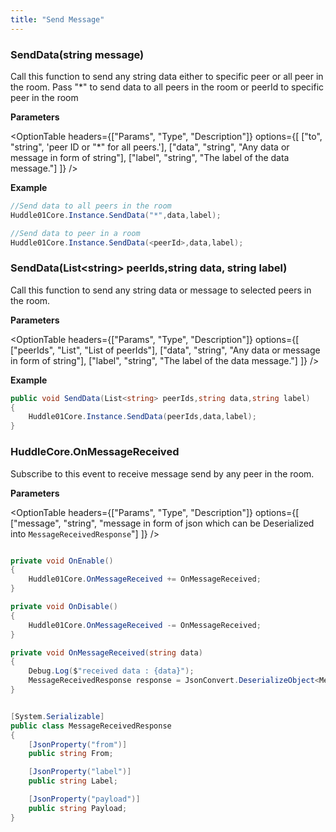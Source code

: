 ---
title: "Send Message"
---



### SendData(string message)

Call this function to send any string data either to specific peer or all peer in the room.
Pass "*" to send data to all peers in the room or peerId to specific peer in the room

**Parameters**

<OptionTable
  headers={["Params", "Type", "Description"]}
  options={[
    ["to", "string", 'peer ID or "*" for all peers.'],
    ["data", "string", "Any data or message in form of string"],
    ["label", "string", "The label of the data message."]
    ]}
/>

**Example**

```csharp filename=".csharp"
//Send data to all peers in the room
Huddle01Core.Instance.SendData("*",data,label);

//Send data to peer in a room
Huddle01Core.Instance.SendData(<peerId>,data,label);

```

### SendData(List&lt;string&gt; peerIds,string data, string label)

Call this function to send any string data or message to selected peers in the room. 

**Parameters**

<OptionTable
  headers={["Params", "Type", "Description"]}
  options={[
    ["peerIds", "List<string>", "List of peerIds"],
    ["data", "string", "Any data or message in form of string"],
    ["label", "string", "The label of the data message."]
    ]}
/>

**Example**

```csharp filename=".csharp"
public void SendData(List<string> peerIds,string data,string label)
{
    Huddle01Core.Instance.SendData(peerIds,data,label);
}
```



### HuddleCore.OnMessageReceived

Subscribe to this event to receive message send by any peer in the room.

**Parameters**

<OptionTable
  headers={["Params", "Type", "Description"]}
  options={[
    ["message", "string", "message in form of json which can be Deserialized into `MessageReceivedResponse`"]
    ]}
/>

```csharp filename=".csharp"

private void OnEnable()
{
    Huddle01Core.OnMessageReceived += OnMessageReceived;
}    

private void OnDisable()
{
    Huddle01Core.OnMessageReceived -= OnMessageReceived;
}

private void OnMessageReceived(string data)
{
    Debug.Log($"received data : {data}");
    MessageReceivedResponse response = JsonConvert.DeserializeObject<MessageReceivedResponse>(data);
}


[System.Serializable]
public class MessageReceivedResponse 
{
    [JsonProperty("from")]
    public string From;

    [JsonProperty("label")]
    public string Label;

    [JsonProperty("payload")]
    public string Payload;
}

```